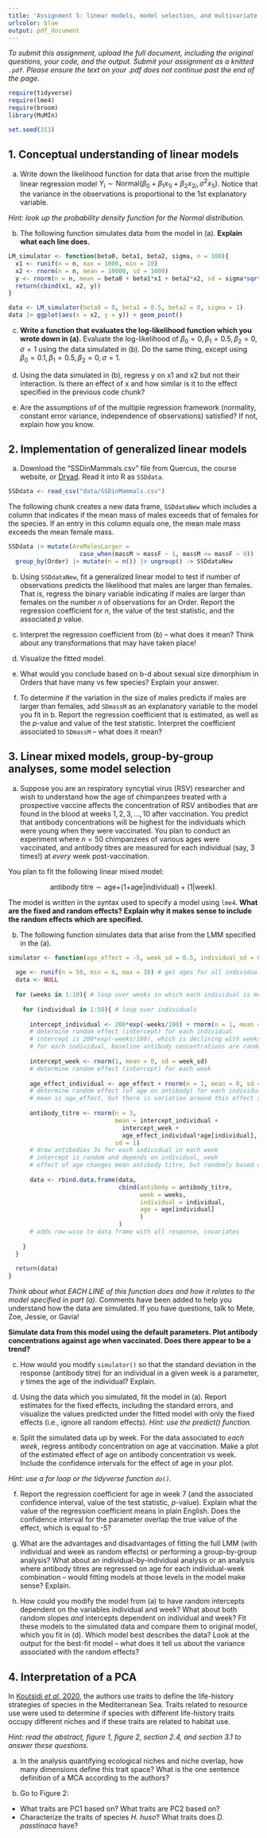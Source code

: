 ```yaml
---
title: 'Assignment 5: linear models, model selection, and multivariate statistics (8 marks)'
urlcolor: blue
output: pdf_document
---
```


*To submit this assignment, upload the full document, including the original questions, your code, and the output. Submit your assignment as a knitted `.pdf`. Please ensure the text on your .pdf does not continue past the end of the page.*

```r
require(tidyverse)
require(lme4)
require(broom)
library(MuMIn)

set.seed(313)
```

## 1. Conceptual understanding of linear models

a. Write down the likelihood function for data that arise from the multiple linear regression model $Y_i \sim \text{Normal}(\beta_0 + \beta_1 x_{1i} + \beta_2 x_{2i}, \sigma^2 x_{1i}).$ Notice that the variance in the observations is proportional to the 1st explanatory variable.

_Hint: look up the probability density function for the Normal distribution._

b. The following function simulates data from the model in (a). **Explain what each line does.**

```r
LM_simulator <- function(beta0, beta1, beta2, sigma, n = 100){
  x1 <- runif(n = n, max = 1000, min = 10)
  x2 <- rnorm(n = n, mean = 10000, sd = 1000)
  y <- rnorm(n = n, mean = beta0 + beta1*x1 + beta2*x2, sd = sigma*sqrt(x1))
  return(cbind(x1, x2, y))
}

data <- LM_simulator(beta0 = 0, beta1 = 0.5, beta2 = 0, sigma = 1)
data |> ggplot(aes(x = x2, y = y)) + geom_point()
```

c. **Write a function that evaluates the log-likelihood function which you wrote down in (a).** Evaluate the log-likelihood of $\beta_0 = 0, \beta_1 = 0.5, \beta_2 = 0, \sigma = 1$ using the data simulated in (b). Do the same thing, except using $\beta_0 = 0.1, \beta_1 = 0.5, \beta_2 = 0, \sigma = 1$.

d. Using the data simulated in (b), regress y on x1 and x2 but not their interaction. Is there an effect of x and how similar is it to the effect specified in the previous code chunk?

e. Are the assumptions of of the multiple regression framework (normality, constant error variance, independence of observations) satisfied? If not, explain how you know.

## 2. Implementation of generalized linear models

a. Download the "SSDinMammals.csv" file from Quercus, the course website, or [Dryad](https://datadryad.org/stash/downloads/file_stream/2921720). Read it into R as `SSDdata`.

```r
SSDdata <- read_csv("data/SSDinMammals.csv")
```

The following chunk creates a new data frame, `SSDdataNew` which includes a column that indicates if the mean mass of males exceeds that of females for the species. If an entry in this column equals one, the mean male mass exceeds the mean female mass.

```r
SSDdata |> mutate(AreMalesLarger = 
                    case_when(massM > massF ~ 1, massM <= massF ~ 0)) |>
  group_by(Order) |> mutate(n = n()) |> ungroup() -> SSDdataNew
```

b. Using `SSDdataNew`, fit a generalized linear model to test if number of observations predicts the likelihood that males are larger than females. That is, regress the binary variable indicating if males are larger than females on the number $n$ of observations for an Order. Report the regression coefficient for $n$, the value of the test statistic, and the associated $p$ value.

c. Interpret the regression coefficient from (b) -- what does it mean? Think about any transformations that may have taken place!

d. Visualize the fitted model.

e. What would you conclude based on b-d about sexual size dimorphism in Orders that have many vs few species? Explain your answer.

f. To determine if the variation in the size of males predicts if males are larger than females, add `SDmassM` as an explanatory variable to the model you fit in b. Report the regression coefficient that is estimated, as well as the $p$-value and value of the test statistic. Interpret the coefficient associated to `SDmassM` -- what does it mean?

## 3. Linear mixed models, group-by-group analyses, some model selection

a. Suppose you are an respiratory syncytial virus (RSV) researcher and wish to understand how the age of chimpanzees treated with a prospective vaccine affects the concentration of RSV antibodies that are found in the blood at weeks $1,2,3,\dots,10$ after vaccination. You predict that antibody concentrations will be highest for the individuals which were young when they were vaccinated. You plan to conduct an experiment where $n = 50$ chimpanzees of various ages were vaccinated, and antibody titres are measured for each individual (say, 3 times!) at _every_ week post-vaccination. 

You plan to fit the following linear mixed model:

$$\text{antibody titre} \sim \text{age}\text{+(1+age|individual)}+\text{(1|week)}.$$

The model is written in the syntax used to specify a model using `lme4`. **What are the fixed and random effects? Explain why it makes sense to include the random effects which are specified.**

b. The following function simulates data that arise from the LMM specified in the (a).

```r
simulator <- function(age_effect = -5, week_sd = 0.5, individual_sd = 0.2){
  
  age <- runif(n = 50, min = 6, max = 10) # get ages for all individuals
  data <- NULL
  
  for (weeks in 1:10){ # loop over weeks in which each individual is measured 3x
    
    for (individual in 1:50){ # loop over individuals
      
      intercept_individual <- 200*exp(-weeks/100) + rnorm(n = 1, mean = 0, sd = individual_sd)
      # determine random effect (intercept) for each individual
      # intercept is 200*exp(-weeks/100), which is declining with weeks
      # for each individual, baseline antibody concentrations are randomly perturbed from intercept
      
      intercept_week <- rnorm(1, mean = 0, sd = week_sd)
      # determine random effect (intercept) for each week
      
      age_effect_individual <- age_effect + rnorm(n = 1, mean = 0, sd = 1)
      # determine random effect (of age on antibody) for each individual
      # mean is age_effect, but there is variation around this effect size
      
      antibody_titre <- rnorm(n = 3, 
                              mean = intercept_individual + 
                                intercept_week +
                                age_effect_individual*age[individual],
                              sd = 1)
      # draw antibodies 3x for each individual in each week
      # intercept is random and depends on individual, week
      # effect of age changes mean antibody titre, but randomly based on the individual
      
      data <- rbind.data.frame(data,
                               cbind(antibody = antibody_titre, 
                                     week = weeks,
                                     individual = individual,
                                     age = age[individual]
                                     )
                               )
      # adds row-wise to data frame with all response, covariates
      
    }
  }
  
  return(data)
}
```

*Think about what EACH LINE of this function does and how it relates to the model specified in part (a).* Comments have been added to help you understand how the data are simulated. If you have questions, talk to Mete, Zoe, Jessie, or Gavia!

**Simulate data from this model using the default parameters. Plot antibody concentrations against age when vaccinated. Does there appear to be a trend?**

c. How would you modify `simulator()` so that the standard deviation in the response (antibody titre) for an individual in a given week is a parameter, $\gamma$ times the age of the individual? Explain.

d. Using the data which you simulated, fit the model in (a). Report estimates for the fixed effects, including the standard errors, and visualize the values predicted under the fitted model with only the fixed effects (i.e., ignore all random effects). _Hint: use the predict() function._

e. Split the simulated data up by week. For the data associated to _each week_, regress antibody concentration on age at vaccination. Make a plot of the estimated effect of age on antibody concentration vs week. Include the confidence intervals for the effect of age in your plot.

_Hint: use a for loop or the tidyverse function `do()`._

f. Report the regression coefficient for age in week 7 (and the associated confidence interval, value of the test statistic, $p$-value). Explain what the value of the regression coefficient means in plain English. Does the confidence interval for the parameter overlap the true value of the effect, which is equal to -5?

g. What are the advantages and disadvantages of fitting the full LMM (with individual and week as random effects) or performing a group-by-group analysis? What about an individual-by-individual analysis or an analysis where antibody titres are regressed on age for each individual-week combination -- would fitting models at those levels in the model make sense? Explain.

h. How could you modify the model from (a) to have random intercepts dependent on the variables individual and week? What about both random slopes _and_ intercepts dependent on individual and week? Fit these models to the simulated data and compare them to original model, which you fit in (d). Which model best describes the data? Look at the output for the best-fit model -- what does it tell us about the variance associated with the random effects?

##  4. Interpretation of a PCA

In [Koutsidi *et al.* 2020](https://onlinelibrary.wiley.com/doi/full/10.1002/ece3.6414), the authors use traits to define the life-history strategies of species in the Mediterranean Sea. Traits related to resource use were used to determine if species with different life-history traits occupy different niches and if these traits are related to habitat use. 

*Hint: read the abstract, figure 1, figure 2, section 2.4, and section 3.1 to answer these questions.*

a. In the analysis quantifying ecological niches and niche overlap, how many dimensions define this trait space? What is the one sentence definition of a MCA according to the authors? 

b. Go to Figure 2:

- What traits are PC1 based on? What traits are PC2 based on?
- Characterize the traits of species *H. huso*? What traits does *D. passtinaca* have? 